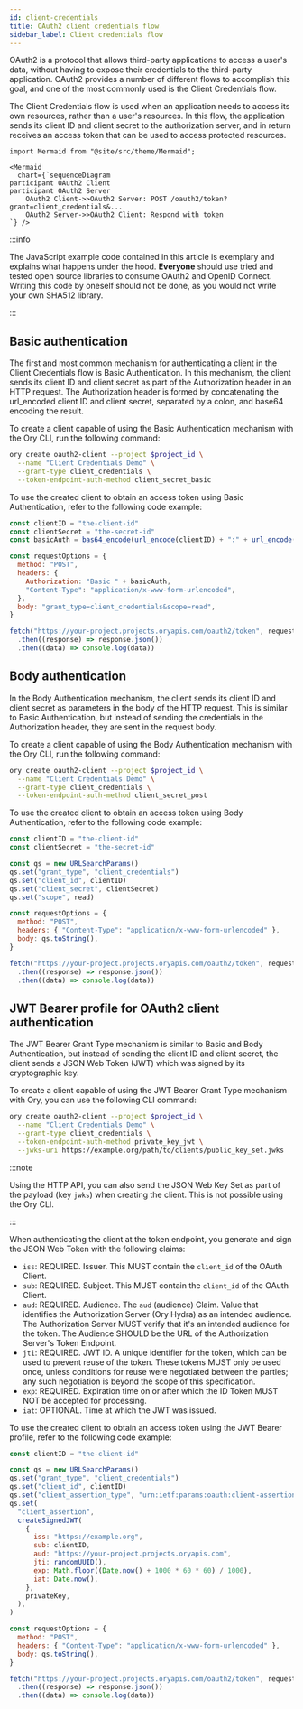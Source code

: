 ```yaml
---
id: client-credentials
title: OAuth2 client credentials flow
sidebar_label: Client credentials flow
---
```


OAuth2 is a protocol that allows third-party applications to access a user's data, without having to expose their credentials to
the third-party application. OAuth2 provides a number of different flows to accomplish this goal, and one of the most commonly
used is the Client Credentials flow.

The Client Credentials flow is used when an application needs to access its own resources, rather than a user's resources. In this
flow, the application sends its client ID and client secret to the authorization server, and in return receives an access token
that can be used to access protected resources.

```mdx-code-block
import Mermaid from "@site/src/theme/Mermaid";

<Mermaid
  chart={`sequenceDiagram
participant OAuth2 Client
participant OAuth2 Server
    OAuth2 Client->>OAuth2 Server: POST /oauth2/token?grant=client_credentials&...
    OAuth2 Server->>OAuth2 Client: Respond with token
`} />
```

:::info

The JavaScript example code contained in this article is exemplary and explains what happens under the hood. **Everyone** should
use tried and tested open source libraries to consume OAuth2 and OpenID Connect. Writing this code by oneself should not be done,
as you would not write your own SHA512 library.

:::

## Basic authentication

The first and most common mechanism for authenticating a client in the Client Credentials flow is Basic Authentication. In this
mechanism, the client sends its client ID and client secret as part of the Authorization header in an HTTP request. The
Authorization header is formed by concatenating the url_encoded client ID and client secret, separated by a colon, and base64
encoding the result.

To create a client capable of using the Basic Authentication mechanism with the Ory CLI, run the following command:

```bash
ory create oauth2-client --project $project_id \
  --name "Client Credentials Demo" \
  --grant-type client_credentials \
  --token-endpoint-auth-method client_secret_basic
```

To use the created client to obtain an access token using Basic Authentication, refer to the following code example:

```js
const clientID = "the-client-id"
const clientSecret = "the-secret-id"
const basicAuth = bas64_encode(url_encode(clientID) + ":" + url_encode(clientSecret))

const requestOptions = {
  method: "POST",
  headers: {
    Authorization: "Basic " + basicAuth,
    "Content-Type": "application/x-www-form-urlencoded",
  },
  body: "grant_type=client_credentials&scope=read",
}

fetch("https://your-project.projects.oryapis.com/oauth2/token", requestOptions)
  .then((response) => response.json())
  .then((data) => console.log(data))
```

## Body authentication

In the Body Authentication mechanism, the client sends its client ID and client secret as parameters in the body of the HTTP
request. This is similar to Basic Authentication, but instead of sending the credentials in the Authorization header, they are
sent in the request body.

To create a client capable of using the Body Authentication mechanism with the Ory CLI, run the following command:

```bash
ory create oauth2-client --project $project_id \
  --name "Client Credentials Demo" \
  --grant-type client_credentials \
  --token-endpoint-auth-method client_secret_post
```

To use the created client to obtain an access token using Body Authentication, refer to the following code example:

```js
const clientID = "the-client-id"
const clientSecret = "the-secret-id"

const qs = new URLSearchParams()
qs.set("grant_type", "client_credentials")
qs.set("client_id", clientID)
qs.set("client_secret", clientSecret)
qs.set("scope", read)

const requestOptions = {
  method: "POST",
  headers: { "Content-Type": "application/x-www-form-urlencoded" },
  body: qs.toString(),
}

fetch("https://your-project.projects.oryapis.com/oauth2/token", requestOptions)
  .then((response) => response.json())
  .then((data) => console.log(data))
```

## JWT Bearer profile for OAuth2 client authentication

The JWT Bearer Grant Type mechanism is similar to Basic and Body Authentication, but instead of sending the client ID and client
secret, the client sends a JSON Web Token (JWT) which was signed by its cryptographic key.

To create a client capable of using the JWT Bearer Grant Type mechanism with Ory, you can use the following CLI command:

```bash
ory create oauth2-client --project $project_id \
  --name "Client Credentials Demo" \
  --grant-type client_credentials \
  --token-endpoint-auth-method private_key_jwt \
  --jwks-uri https://example.org/path/to/clients/public_key_set.jwks
```

:::note

Using the HTTP API, you can also send the JSON Web Key Set as part of the payload (key `jwks`) when creating the client. This is
not possible using the Ory CLI.

:::

When authenticating the client at the token endpoint, you generate and sign the JSON Web Token with the following claims:

- `iss`: REQUIRED. Issuer. This MUST contain the `client_id` of the OAuth Client.
- `sub`: REQUIRED. Subject. This MUST contain the `client_id` of the OAuth Client.
- `aud`: REQUIRED. Audience. The `aud` (audience) Claim. Value that identifies the Authorization Server (Ory Hydra) as an intended
  audience. The Authorization Server MUST verify that it's an intended audience for the token. The Audience SHOULD be the URL of
  the Authorization Server's Token Endpoint.
- `jti`: REQUIRED. JWT ID. A unique identifier for the token, which can be used to prevent reuse of the token. These tokens MUST
  only be used once, unless conditions for reuse were negotiated between the parties; any such negotiation is beyond the scope of
  this specification.
- `exp`: REQUIRED. Expiration time on or after which the ID Token MUST NOT be accepted for processing.
- `iat`: OPTIONAL. Time at which the JWT was issued.

To use the created client to obtain an access token using the JWT Bearer profile, refer to the following code example:

```js
const clientID = "the-client-id"

const qs = new URLSearchParams()
qs.set("grant_type", "client_credentials")
qs.set("client_id", clientID)
qs.set("client_assertion_type", "urn:ietf:params:oauth:client-assertion-type:jwt-bearer")
qs.set(
  "client_assertion",
  createSignedJWT(
    {
      iss: "https://example.org",
      sub: clientID,
      aud: "https://your-project.projects.oryapis.com",
      jti: randomUUID(),
      exp: Math.floor((Date.now() + 1000 * 60 * 60) / 1000),
      iat: Date.now(),
    },
    privateKey,
  ),
)

const requestOptions = {
  method: "POST",
  headers: { "Content-Type": "application/x-www-form-urlencoded" },
  body: qs.toString(),
}

fetch("https://your-project.projects.oryapis.com/oauth2/token", requestOptions)
  .then((response) => response.json())
  .then((data) => console.log(data))
```
